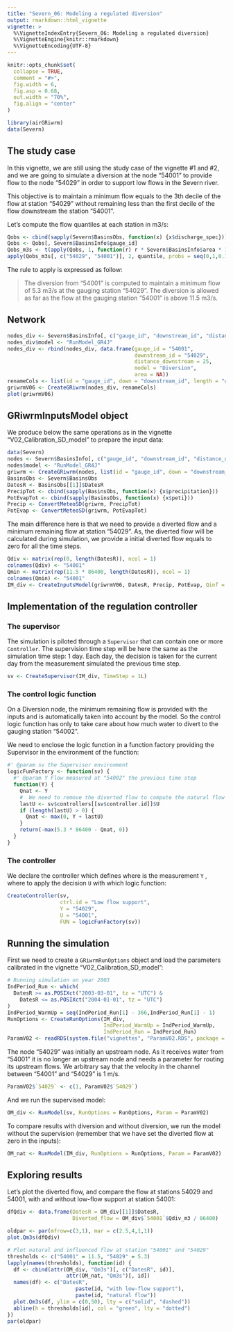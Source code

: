 ---
title: "Severn_06: Modeling a regulated diversion"
output: rmarkdown::html_vignette
vignette: >
  %\VignetteIndexEntry{Severn_06: Modeling a regulated diversion}
  %\VignetteEngine{knitr::rmarkdown}
  %\VignetteEncoding{UTF-8}
---

```{r, include = FALSE}
knitr::opts_chunk$set(
  collapse = TRUE,
  comment = "#>",
  fig.width = 6,
  fig.asp = 0.68,
  out.width = "70%",
  fig.align = "center"
)
```

```{r setup}
library(airGRiwrm)
data(Severn)
```

## The study case

In this vignette, we are still using the study case of the vignette #1 and #2, and
we are going to simulate a diversion at the node "54001" to provide flow to the node
"54029" in order to support low flows in the Severn river.

This objective is to maintain a minimum flow equals to the 3th decile of the flow
at station "54029" without remaining less than the first decile of the flow downstream
the station "54001".

Let's compute the flow quantiles at each station in m3/s:

```{r}
Qobs <- cbind(sapply(Severn$BasinsObs, function(x) {x$discharge_spec}))
Qobs <- Qobs[, Severn$BasinsInfo$gauge_id]
Qobs_m3s <- t(apply(Qobs, 1, function(r) r * Severn$BasinsInfo$area * 1E3 / 86400))
apply(Qobs_m3s[, c("54029", "54001")], 2, quantile, probs = seq(0,1,0.1), na.rm = TRUE)
```

The rule to apply is expressed as follow:

> The diversion from "54001" is computed to maintain a minimum flow of 5.3 m3/s at
the gauging station "54029". The diversion is allowed as far as the flow at the
gauging station "54001" is above 11.5 m3/s.

## Network

```{r}

nodes_div <- Severn$BasinsInfo[, c("gauge_id", "downstream_id", "distance_downstream", "area")]
nodes_div$model <- "RunModel_GR4J"
nodes_div <- rbind(nodes_div, data.frame(gauge_id = "54001",
                                         downstream_id = "54029",
                                         distance_downstream = 25,
                                         model = "Diversion",
                                         area = NA))
renameCols <- list(id = "gauge_id", down = "downstream_id", length = "distance_downstream")
griwrmV06 <- CreateGRiwrm(nodes_div, renameCols)
plot(griwrmV06)
```

## GRiwrmInputsModel object

We produce below the same operations as in the vignette "V02_Calibration_SD_model" to prepare the input data:

```{r}
data(Severn)
nodes <- Severn$BasinsInfo[, c("gauge_id", "downstream_id", "distance_downstream", "area")]
nodes$model <- "RunModel_GR4J"
griwrm <- CreateGRiwrm(nodes, list(id = "gauge_id", down = "downstream_id", length = "distance_downstream"))
BasinsObs <- Severn$BasinsObs
DatesR <- BasinsObs[[1]]$DatesR
PrecipTot <- cbind(sapply(BasinsObs, function(x) {x$precipitation}))
PotEvapTot <- cbind(sapply(BasinsObs, function(x) {x$peti}))
Precip <- ConvertMeteoSD(griwrm, PrecipTot)
PotEvap <- ConvertMeteoSD(griwrm, PotEvapTot)
```

The main difference here is that we need to provide a diverted flow and a minimum
remaining flow at station "54029". As, the diverted flow will be calculated during
simulation, we provide a initial diverted flow equals to zero for all the time steps.

```{r}
Qdiv <- matrix(rep(0, length(DatesR)), ncol = 1)
colnames(Qdiv) <- "54001"
Qmin <- matrix(rep(11.5 * 86400, length(DatesR)), ncol = 1)
colnames(Qmin) <- "54001"
IM_div <- CreateInputsModel(griwrmV06, DatesR, Precip, PotEvap, Qinf = Qdiv, Qmin = Qmin)
```

## Implementation of the regulation controller

### The supervisor

The simulation is piloted through a `Supervisor` that can contain one or more
`Controller`. The supervision time step will be here the same as the simulation
time step:  1 day. Each day, the decision is taken for the current day from the
measurement simulated the previous time step.

```{r}
sv <- CreateSupervisor(IM_div, TimeStep = 1L)
```

### The control logic function

On a Diversion node, the minimum remaining flow is provided with the inputs and
is automatically taken into account by the model. So the control logic function
has only to take care about how much water to divert to the gauging station
"54002".

We need to enclose the logic function in a function factory providing the
Supervisor in the environment of the function:

```{r}
#' @param sv the Supervisor environment
logicFunFactory <- function(sv) {
  #' @param Y Flow measured at "54002" the previous time step
  function(Y) {
    Qnat <- Y
    #  We need to remove the diverted flow to compute the natural flow at "54002"
    lastU <- sv$controllers[[sv$controller.id]]$U
    if (length(lastU) > 0) {
      Qnat <- max(0, Y + lastU)
    }
    return(-max(5.3 * 86400 - Qnat, 0))
  }
}
```

### The controller

We declare the controller which defines where is the measurement `Y` , where to
apply the decision `U` with which logic function:

```{r}
CreateController(sv,
                 ctrl.id = "Low flow support",
                 Y = "54029",
                 U = "54001",
                 FUN = logicFunFactory(sv))
```


## Running the simulation

First we need to create a `GRiwrmRunOptions` object and load the parameters calibrated in the vignette "V02_Calibration_SD_model":

```{r}
# Running simulation on year 2003
IndPeriod_Run <- which(
  DatesR >= as.POSIXct("2003-03-01", tz = "UTC") &
    DatesR <= as.POSIXct("2004-01-01", tz = "UTC")
)
IndPeriod_WarmUp = seq(IndPeriod_Run[1] - 366,IndPeriod_Run[1] - 1)
RunOptions <- CreateRunOptions(IM_div,
                               IndPeriod_WarmUp = IndPeriod_WarmUp,
                               IndPeriod_Run = IndPeriod_Run)
ParamV02 <- readRDS(system.file("vignettes", "ParamV02.RDS", package = "airGRiwrm"))
```

The node "54029" was initially an upstream node. As it receives water from "54001"
it is no longer an upstream node and needs a parameter for routing its upstream
flows. We arbitrary say that the velocity in the channel between "54001" and
"54029" is 1 m/s.

```{r}
ParamV02$`54029` <- c(1, ParamV02$`54029`)
```

And we run the supervised model:

```{r}
OM_div <- RunModel(sv, RunOptions = RunOptions, Param = ParamV02)
```

To compare results with diversion and without diversion, we run the model without
the supervision (remember that we have set the diverted flow at zero in the inputs):

```{r}
OM_nat <- RunModel(IM_div, RunOptions = RunOptions, Param = ParamV02)
```


## Exploring results

Let's plot the diverted flow, and compare the flow at stations 54029 and 54001,
with and without low-flow support at station 54001:

```{r, fig.asp=1}
dfQdiv <- data.frame(DatesR = OM_div[[1]]$DatesR,
                     Diverted_flow = OM_div$`54001`$Qdiv_m3 / 86400)

oldpar <- par(mfrow=c(3,1), mar = c(2.5,4,1,1))
plot.Qm3s(dfQdiv)

# Plot natural and influenced flow at station "54001" and "54029"
thresholds <- c("54001" = 11.5, "54029" = 5.3)
lapply(names(thresholds), function(id) {
  df <- cbind(attr(OM_div, "Qm3s")[, c("DatesR", id)],
                   attr(OM_nat, "Qm3s")[, id])
  names(df) <- c("DatesR",
                      paste(id, "with low-flow support"),
                      paste(id, "natural flow"))
  plot.Qm3s(df, ylim = c(0,50), lty = c("solid", "dashed"))
  abline(h = thresholds[id], col = "green", lty = "dotted")
})
par(oldpar)
```

